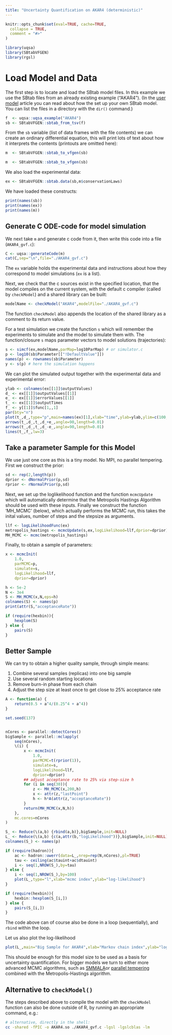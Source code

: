 ```yaml
---
title: "Uncertainty Quantification on AKAR4 (deterministic)"
---
```


```r
knitr::opts_chunk$set(eval=TRUE, cache=TRUE,
  collapse = TRUE,
  comment = "#>"
)
```

```r
library(uqsa)
library(SBtabVFGEN)
library(rgsl)
```

# Load Model and Data

The first step is to locate and load the SBtab model files. In this example we use the SBtab files from an already existing example ("AKAR4"). (In the [user model](user_model.html) article you can read about how the set up your own SBtab model. You can list the files in a directory with the `dir()` command.)  


```r
f  <- uqsa::uqsa_example("AKAR4") 
sb <- SBtabVFGEN::sbtab_from_tsv(f)
```

From the `sb` variable (list of data frames with the file contents) we can create an ordinary
differential equation, this will print lots of text about how it
interprets the contents (printouts are omitted here):

```r
m  <- SBtabVFGEN::sbtab_to_vfgen(sb)
```

```r
m  <- SBtabVFGEN::sbtab_to_vfgen(sb)
```

We also load the experimental data:

```r
ex <- SBtabVFGEN::sbtab.data(sb,m$conservationLaws)
```

We have loaded these constructs:

```r
print(names(sb))
print(names(ex))
print(names(m))
```

## Generate C ODE-code for model simulation

We next take `m` and generate c code from it, then write this code into a file (`AKAR4_gvf.c`):

```r
C <- uqsa::generateCode(m)
cat(C,sep="\n",file="./AKAR4_gvf.c")
```

The `ex` variable holds the experimental data and instructions about
how they correspond to model simulations (`ex` is a list).

Next, we check that the c sources exist in the specified location,
that the model compiles on the current system, with the default c
compiler (called by `checkModel`) and a shared library can be built:

```r
modelName <- checkModel("AKAR4",modelFile="./AKAR4_gvf.c")
```

The function `checkModel` also appends the location of the shared library as a comment to its return value.

For a test simulation we create the function `s` which will remember the experiments to simulate and the model to simulate them with. The function/closure `s` maps parameter vectors to model solutions (trajectories):

```r
s <- simcf(ex,modelName,parMap=log10ParMap) # or simulator.c
p <- log10(sb$Parameter[["!DefaultValue"]])
names(p) <- rownames(sb$Parameter)
y <- s(p) # here the simulation happens
```

We can plot the simulated output together with the experimental data and experimental error:

```r
ylab <- colnames(ex[[1]]$outputValues)
d_ <- ex[[1]]$outputValues[[1]]
e_ <- ex[[1]]$errorValues[[1]]
t_ <- ex[[1]]$outputTimes
f_ <- y[[1]]$func[1,,1]
par(bty="n")
plot(t_,d_,type="p",main=names(ex)[1],xlab="time",ylab=ylab,ylim=c(100,200))
arrows(t_,d_,t_,d_+e_,angle=90,length=0.01)
arrows(t_,d_,t_,d_-e_,angle=90,length=0.01)
lines(t_,f_,lw=3)
```

## Take a parameter Sample for this Model

We use just one core as this is a tiny model. No MPI, no parallel tempering. First we construct the prior:

```r
sd <- rep(2,length(p))
dprior <- dNormalPrior(p,sd)
rprior <- rNormalPrior(p,sd)
```

Next, we set up the loglikelihood function and the function `mcmcUpdate` which will automatically determine that the
Metropolis Hastings Algorithm should be used with these inputs. Finally we construct the function 'MH_MCMC' (below), which actually performs the MCMC run, this takes the inital values, number of steps and the stepsize as arguments.

```r
llf <- logLikelihoodFunc(ex)
metropolis_hastings <- mcmcUpdate(s,ex,logLikelihood=llf,dprior=dprior)
MH_MCMC <- mcmc(metropolis_hastings)
```

Finally, to obtain a sample of parameters:

```r
x <- mcmcInit(
    1.0,
    parMCMC=p,
    simulate=s,
    logLikelihood=llf,
    dprior=dprior)

h <- 5e-2
N <- 3e4
S <- MH_MCMC(x,N,eps=h)
colnames(S) <- names(p)
print(attr(S,"acceptanceRate"))

if (require(hexbin)){
    hexplom(S)
} else {
    pairs(S)
}
```

## Better Sample

We can try to obtain a higher quality sample, through simple means:

1. Combine several samples (replicas) into one big sample
2. Use several random starting locations
3. Remove burn-in phase from each chain
4. Adjust the step size at least once to get close to 25% acceptance rate

```r
A <- function(a) {
    return(0.5 + a^4/(0.25^4 + a^4))
}

set.seed(137)


nCores <- parallel::detectCores()
bigSample <- parallel::mclapply(
    seq(nCores),
    \(i) {
        x <- mcmcInit(
            1.0,
            parMCMC=t(rprior(1)),
            simulate=s,
            logLikelihood=llf,
            dprior=dprior)
        ## adjust acceptance rate to 25% via step-size h
        for (i in seq(30)){
            z <- MH_MCMC(x,200,h)
            x <- attr(z,"lastPoint")
            h <- h*A(attr(z,"acceptanceRate"))
        }
        return(MH_MCMC(x,N,h))
    },
    mc.cores=nCores
)

S_ <- Reduce(\(a,b) {rbind(a,b)},bigSample,init=NULL)
L_ <- Reduce(\(a,b) {c(a,attr(b,"logLikelihood"))},bigSample,init=NULL)
colnames(S_) <- names(p)

if (require(hadron)){
    ac <- hadron::uwerr(data=L_,nrep=rep(N,nCores),pl=TRUE)
    tau <- ceiling(ac$tauint+ac$dtauint)
    i <- seq(1,NROW(S_),by=tau)
} else {
    i <- seq(1,NROW(S_),by=100)
    plot(L_,type="l",xlab="mcmc index",ylab="log-likelihood")
}
```
```r
if (require(hexbin)){
    hexbin::hexplom(S_[i,])
} else {
    pairs(S_[i,])
}
```

The code above can of course also be done in a loop (sequentially), and `rbind` within the loop.

Let us also plot the log-likelihood

```r
plot(L_,main="Big Sample for AKAR4",xlab="Markov chain index",ylab="log-likelihood", type="l")
```

This should be enough for this model size to be used as a basis for uncertainty quantification. For bigger models we turn
to either more advanced MCMC algorithms, such as [SMMALA](smmala.html)or [parallel tempering](mpi.html) combined with the Metropolis-Hastings algorithm.

## Alternative to `checkModel()`

The steps described above to compile the model with the `checkModel`
function can also be done outside of R, by running an appropriate
command, e.g.:

```sh
# alternative, directly in the shell:
cc -shared -fPIC -o AKAR4.so ./AKAR4_gvf.c -lgsl -lgslcblas -lm
```


